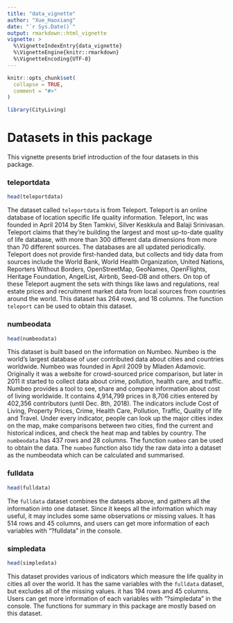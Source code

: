 ```yaml
---
title: "data_vignette"
author: "Xue_Haoxiang"
date: "`r Sys.Date()`"
output: rmarkdown::html_vignette
vignette: >
  %\VignetteIndexEntry{data_vignette}
  %\VignetteEngine{knitr::rmarkdown}
  %\VignetteEncoding{UTF-8}
---
```


```r
knitr::opts_chunk$set(
  collapse = TRUE,
  comment = "#>"
)
```

```r
library(CityLiving)
```

    

# Datasets in this package
    

This vignette presents brief introduction of the four datasets in this package.
    
    
### teleportdata
    
```r
head(teleportdata)
```
    
The dataset called `teleportdata` is from Teleport. Teleport is an online database of location specific life quality information. Teleport, Inc was founded in April 2014 by Sten Tamkivi, Silver Keskkula and Balaji Srinivasan. Teleport claims that they’re building the largest and most up-to-date quality of life database, with more than 300 different data dimensions from more than 70 different sources. The databases are all updated periodically. Teleport does not provide first-handed data, but collects and tidy data from sources include the World Bank, World Health Organization, United Nations, Reporters Without Borders, OpenStreetMap, GeoNames, OpenFlights, Heritage Foundation, AngelList, Airbnb, Seed-DB and others. On top of these Teleport augment the sets with things like laws and regulations, real estate prices and recruitment market data from local sources from countries around the world. This dataset has 264 rows, and 18 columns. The function `teleport` can be used to obtain this dataset.
    
    
### numbeodata
    
```r
head(numbeodata)
```
    
This dataset is built based on the information on Numbeo. Numbeo is the world’s largest database of user contributed data about cities and countries worldwide. Numbeo was founded in April 2009 by Mladen Adamovic. Originally it was a website for crowd-sourced price comparison, but later in 2011 it started to collect data about crime, pollution, health care, and traffic. Numbeo provides a tool to see, share and compare information about cost of living worldwide. It contains 4,914,799 prices in 8,706 cities entered by 402,356 contributors (until Dec. 8th, 2018). The indicators include Cost of Living, Property Prices, Crime, Health Care, Pollution, Traffic, Quality of life and Travel. Under every indicator, people can look up the major cities index on the map, make comparisons between two cities, find the current and historical indices, and check the heat map and tables by country. 
The `numbeodata` has 437 rows and 28 columns. The function `numbeo` can be used to obtain the data. The `numbeo` function also tidy the raw data into a dataset as the numbeodata which can be calculated and summarised. 
    
    
### fulldata
    
```r
head(fulldata)
```
    
The `fulldata` dataset combines the datasets above, and gathers all the information into one dataset. Since it keeps all the information which may useful, it may includes some same observations or missing values. It has 514 rows and 45 columns, and users can get more information of each variables with "?fulldata" in the console.
    
    
### simpledata
    
```r
head(simpledata)
```
    
    
This dataset provides various of indicators which measure the life quality in cities all over the world. It has the same variables with the `fulldata` dataset, but excludes all of the missing values. it has 194 rows and 45 columns. Users can get more information of each variables with "?simpledata" in the console. The functions for summary in this package are mostly based on this dataset.












